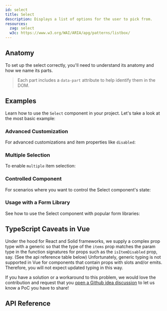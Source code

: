 ```yaml
---
id: select
title: Select
description: Displays a list of options for the user to pick from.
resources:
  zag: select
  w3c: https://www.w3.org/WAI/ARIA/apg/patterns/listbox/
---
```



<ComponentPreview />

## Anatomy

To set up the select correctly, you'll need to understand its anatomy and how we
name its parts.

> Each part includes a `data-part` attribute to help identify them in the DOM.

<Anatomy id="select" />

## Examples

Learn how to use the `Select` component in your project. Let's take a look at
the most basic example:

<Story id="Basic" />

### Advanced Customization

For advanced customizations and item properties like `disabled`:

<Story id="Advanced" />

### Multiple Selection

To enable `multiple` item selection:

<Story id="Multiple" />

### Controlled Component

For scenarios where you want to control the Select component's state:

<Story id="Controlled" />

### Usage with a Form Library

See how to use the Select component with popular form libraries:

<Story id="FormLibrary" />

## TypeScript Caveats in Vue
Under the hood for React and Solid frameworks, we supply a complex prop type with a generic so that the type of the `items` prop matches the param type in the function signatures for props such as the `isItemDisabled` prop, say. (See the api reference table below) Unfortunately, generic typing is not supported in Vue for components that contain props with slots and/or emits. Therefore, you will not expect updated typing in this way.

If you have a solution or a workaround to this problem, we would love the contribution and request that you [open a Github idea discussion](https://github.com/chakra-ui/ark/discussions/new?category=ideas) to let us know a PoC you have to share!

## API Reference

<ComponentTypes />
